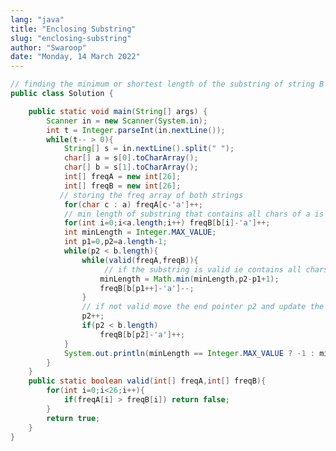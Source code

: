 ```yaml
---
lang: "java"
title: "Enclosing Substring"
slug: "enclosing-substring"
author: "Swaroop"
date: "Monday, 14 March 2022"
---
```

```java
// finding the minimum or shortest length of the substring of string B such it contains all the characters of string A
public class Solution {

    public static void main(String[] args) {
        Scanner in = new Scanner(System.in);
        int t = Integer.parseInt(in.nextLine());
        while(t-- > 0){
            String[] s = in.nextLine().split(" ");
            char[] a = s[0].toCharArray();
            char[] b = s[1].toCharArray();
            int[] freqA = new int[26];
            int[] freqB = new int[26];
           // storing the freq array of both strings
            for(char c : a) freqA[c-'a']++;
            // min length of substring that contains all chars of a is its length ( a string's length)
            for(int i=0;i<a.length;i++) freqB[b[i]-'a']++;
            int minLength = Integer.MAX_VALUE;
            int p1=0,p2=a.length-1;
            while(p2 < b.length){
                while(valid(freqA,freqB)){
                     // if the substring is valid ie contains all chars of a, then we update minLength and decrease the starting pointer p1 and update the freqB
                    minLength = Math.min(minLength,p2-p1+1);
                    freqB[b[p1++]-'a']--;
                }
                // if not valid move the end pointer p2 and update the freqB
                p2++;
                if(p2 < b.length)
                    freqB[b[p2]-'a']++;
            }
            System.out.println(minLength == Integer.MAX_VALUE ? -1 : minLength);
        }
    }
    public static boolean valid(int[] freqA,int[] freqB){
        for(int i=0;i<26;i++){
            if(freqA[i] > freqB[i]) return false;
        }
        return true;
    }
}
```